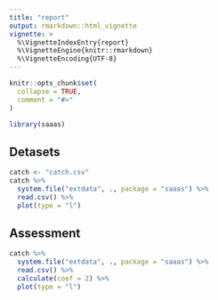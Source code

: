 ```yaml
---
title: "report"
output: rmarkdown::html_vignette
vignette: >
  %\VignetteIndexEntry{report}
  %\VignetteEngine{knitr::rmarkdown}
  %\VignetteEncoding{UTF-8}
---
```


```r
knitr::opts_chunk$set(
  collapse = TRUE,
  comment = "#>"
)
```

```r
library(saaas)
```

## Detasets
```r
catch <- "catch.csv"
catch %>%
  system.file("extdata", ., package = "saaas") %>%
  read.csv() %>%
  plot(type = "l")
```

## Assessment
```r
catch %>%
  system.file("extdata", ., package = "saaas") %>%
  read.csv() %>%
  calculate(coef = 2) %>%
  plot(type = "l")
```
